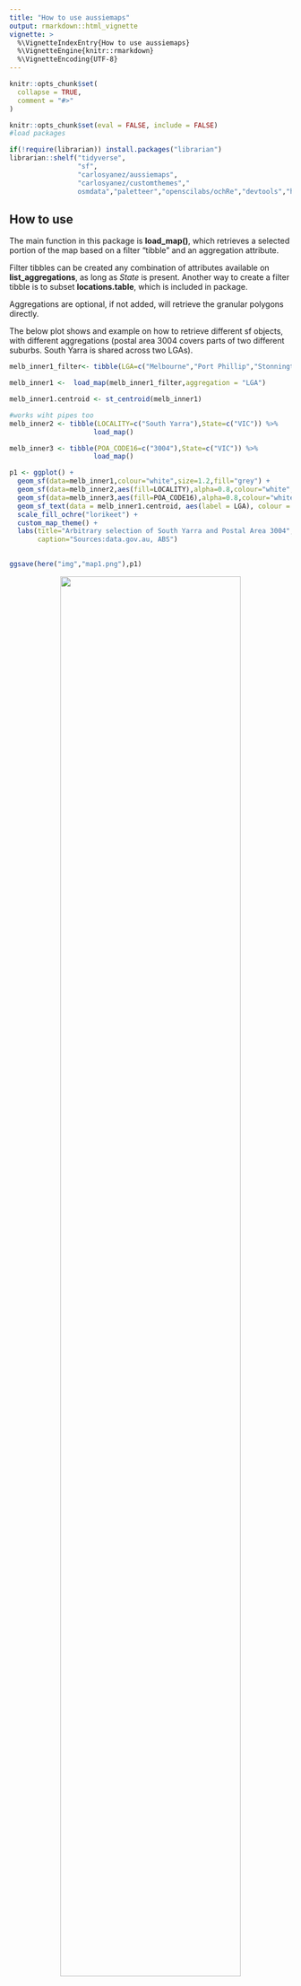 ```yaml
---
title: "How to use aussiemaps"
output: rmarkdown::html_vignette
vignette: >
  %\VignetteIndexEntry{How to use aussiemaps}
  %\VignetteEngine{knitr::rmarkdown}
  %\VignetteEncoding{UTF-8}
---
```


```r
knitr::opts_chunk$set(
  collapse = TRUE,
  comment = "#>"
)
```

```r
knitr::opts_chunk$set(eval = FALSE, include = FALSE)
#load packages

if(!require(librarian)) install.packages("librarian")
librarian::shelf("tidyverse",
                 "sf",
                 "carlosyanez/aussiemaps",
                 "carlosyanez/customthemes","
                 osmdata","paletteer","openscilabs/ochRe","devtools","here")
```

## How to use

The main function in this package is **load_map()**, which retrieves a selected portion of the map based on a filter "tibble" and an aggregation attribute.

Filter tibbles can be created any combination of attributes available on **list_aggregations**, as long as *State* is present. Another way to create a filter tibble is to subset **locations.table**, which is included in package.

Aggregations are optional, if not added, will retrieve the granular polygons directly.

The below plot shows and example on how to retrieve different sf objects, with different aggregations (postal area 3004 covers parts of two different suburbs. South Yarra is shared across two LGAs).  


```r

melb_inner1_filter<- tibble(LGA=c("Melbourne","Port Phillip","Stonnington"),State=rep("VIC",3)) 

melb_inner1 <-  load_map(melb_inner1_filter,aggregation = "LGA") 

melb_inner1.centroid <- st_centroid(melb_inner1)

#works wiht pipes too
melb_inner2 <- tibble(LOCALITY=c("South Yarra"),State=c("VIC")) %>% 
                     load_map()

melb_inner3 <- tibble(POA_CODE16=c("3004"),State=c("VIC")) %>% 
                     load_map()

p1 <- ggplot() + 
  geom_sf(data=melb_inner1,colour="white",size=1.2,fill="grey") +
  geom_sf(data=melb_inner2,aes(fill=LOCALITY),alpha=0.8,colour="white",size=0.8) +
  geom_sf(data=melb_inner3,aes(fill=POA_CODE16),alpha=0.8,colour="white",size=0.8) +
  geom_sf_text(data = melb_inner1.centroid, aes(label = LGA), colour = "blue") +
  scale_fill_ochre("lorikeet") +
  custom_map_theme() +
  labs(title="Arbitrary selection of South Yarra and Postal Area 3004", 
       caption="Sources:data.gov.au, ABS")
 


```

```r
ggsave(here("img","map1.png"),p1)
```

<center>
![](https://github.com/carlosyanez/aussiemaps/raw/master/img/map1.png){width=80% heigth=80%}</center>


The package also contains a number of pre-defined "regions". These are either official (e.g. Grampians Region) or *unofficial* (e.g. Limestone coast) divisions. These regions can also cross state lines (e.g. Gold Coast - Tweed Heads). To find out the existing regions, run *list_regions()*. With the region name, *get_region()* will produce the corresponding filter tibble.



```r

#get regions
riverina <- get_region("The Riverina") %>% load_map(aggregation=c("LGA","State","Region"))

#draw contour for filtering
riverina_contour <- riverina %>% 
                     group_by(Region) %>% summarise(.groups = "drop") %>%
                     clean_polygons()

#get rivers from OSM

riverina_bbox <- st_bbox(riverina)

rivers <- opq(riverina_bbox) %>%
        add_osm_feature(key = "waterway",
                  value = c("river","canal","creeks")) %>%
        osmdata_sf()

rivers <- rbind(rivers$osm_lines %>% select(osm_id,name),
                rivers$osm_multilines%>% select(osm_id,name)) %>%
          st_transform(st_crs(riverina_contour)) %>%
          st_intersection(riverina_contour)

#plot

p2<- ggplot() + 
  geom_sf(data=riverina, aes(fill=LGA), colour="white", size=0.5) +
  geom_sf(data=rivers,colour="blue",size=1.1)+
  custom_map_theme()+
  scale_fill_ochre()  + 
  labs(title="Rivers and Canals in The Riverina", 
       caption="Sources:data.gov.au (map), openstreetmap (rivers)")




```

```r
ggsave(here("img","map2.png"),p2)
```

<center>
![](https://github.com/carlosyanez/aussiemaps/raw/master/img/map2.png){width=80% heigth=80%}
</center>

Since the loaded objects are sf objects, they can be easily merge with data frames or tibbles to add additional data for visualisation.


```r

# load dataset from github
url <- "https://github.com/dipalira/Melbourne-Housing-Data-Kaggle/raw/master/Data/Melbourne_housing_FULL.csv"
melb_housing <- read_csv(url)

# get median price by suburb
melb_price <- melb_housing %>% filter(Type=="h") %>%
              group_by(Suburb) %>% 
              summarise(medianprice=median(Price,na.rm=TRUE),.groups="drop")

#join get sf object and add median prices
Melbourne <- get_region("Greater Metropolitan Melbourne") %>% 
             load_map(aggregation=c("LOCALITY","Metro.Region")) %>%
             left_join(melb_price,by=c("LOCALITY"="Suburb")) %>%
             filter(Metro.Region %in% c("Inner Melbourne","Metropolitan Melbourne"))

#plot
p3<- Melbourne %>% ggplot() + 
  geom_sf(aes(fill=medianprice), colour="white", size=0.5) +
   custom_map_theme()+
    theme(legend.position = "right",
          legend.direction = "vertical") + 
    scale_fill_gradient2(name="Median Price",
                         labels=function(x) format(x, big.mark = ",", scientific = FALSE)) +
    labs(title="Median House Price in Melbourne's Housing Kaggle Dataset", 
         caption="Sources:data.gov.au (map), Github (data)") 

```

```r
ggsave(here("img","map3.png"),p3)
```

<center>
![](https://github.com/carlosyanez/aussiemaps/raw/master/img/map3.png){width=80% heigth=80%}
</center>

